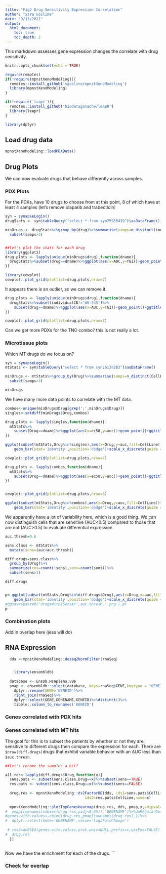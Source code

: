 ```yaml
---
title: "Fig2 Drug Sensitivity Expression Correlation"
author: "Sara Gosline"
date: "9/13/2021"
output:  
  html_document:
    toc: true
    toc_depth: 2
---
```


This markdown assesses gene expression changes the correlate with drug sensitivity.

```r
knitr::opts_chunk$set(echo = TRUE)

require(remotes)
if(!require(mpnstXenoModeling)){
  remotes::install_github('sgosline/mpnstXenoModeling')
  library(mpnstXenoModeling)
}

if(!require('leapr')){
  remotes::install_github('biodataganache/leapR')
  library(leapr)
}

library(dplyr)

```


## Load drug data
```r
mpnstXenoModeling::loadPDXData()

```


## Drug Plots

We can now evaluate drugs that behave differently across samples.




### PDX Plots

For the PDXs, have 10 drugs to choose from at this point, 8 of which have at least 4 samples (let's remove olaparib and trabectidin)

```r
syn = synapseLogin()
drugStats <- syn$tableQuery("select * from syn25955439")$asDataFrame()

minDrugs <- drugStats%>%group_by(drug)%>%summarise(samps=n_distinct(individualID))%>%
  subset(samps>3)


##let's plot the stats for each drug
library(ggplot2)
drug.plots <- lapply(unique(minDrugs$drug),function(dname){
  drugStats%>%subset(drug==dname)%>%ggplot(aes(x=AUC,y=TGI))+geom_point()+ggtitle(dname)
})

library(cowplot)
cowplot::plot_grid(plotlist=drug.plots,nrow=2)
```


It appears there is an outlier, so we can remove it. 

```r
drug.plots <- lapply(unique(minDrugs$drug),function(dname){
  drugStats%>%subset(individualID!='WU-545')%>%
    subset(drug==dname)%>%ggplot(aes(x=AUC,y=TGI))+geom_point()+ggtitle(dname)
})

cowplot::plot_grid(plotlist=drug.plots,nrow=2)
```

Can we get more PDXs for the TNO combo? this is not really a lot.


### Microtissue plots

Which MT drugs do we focus on?

```r
syn = synapseLogin()
mtStats <- syn$tableQuery("select * from syn26136282")$asDataFrame()

minDrugs <- mtStats%>%group_by(Drug)%>%summarise(samps=n_distinct(CellLine))%>%
  subset(samps>3)

minDrugs

```

We have many more data points to correlate with the MT data.

```r

combos<-unique(minDrugs$Drug[grep(';',minDrugs$Drug)])
singles<-setdiff(minDrugs$Drug,combos)

drug.plots <- lapply(singles,function(dname){
  mtStats%>%
    subset(Drug==dname)%>%ggplot(aes(x=ec50,y=auc))+geom_point()+ggtitle(dname)
})

ggplot(subset(mtStats,Drug%in%singles),aes(x=Drug,y=auc,fill=CellLine))+
    geom_bar(stat='identity',position='dodge')+scale_x_discrete(guide = guide_axis(angle=90))

cowplot::plot_grid(plotlist=drug.plots,nrow=7)

drug.plots <- lapply(combos,function(dname){
  mtStats%>%
    subset(Drug==dname)%>%ggplot(aes(x=ec50,y=auc))+geom_point()+ggtitle(dname)
})


cowplot::plot_grid(plotlist=drug.plots,nrow=3)

ggplot(subset(mtStats,Drug%in%combos),aes(x=Drug,y=auc,fill=CellLine))+
    geom_bar(stat='identity',position='dodge')+scale_x_discrete(guide = guide_axis(angle=90))


```
We apparently have a lot of variability here, which is a good thing. We can now distinguish cells that are sensitive (AUC<0.5) compared to those that are not (AUC>0.5) to evaluate differential expression.

```r

auc.thresh=0.6

sens.class <- mtStats%>%
  mutate(sens=(auc<auc.thresh))

diff.drugs=sens.class%>%
  group_by(Drug)%>%
  summarize(res=count(!sens),sens=count(sens))%>%
  subset(sens>1)

diff.drugs


p<-ggplot(subset(mtStats,Drug%in%diff.drugs$Drug),aes(x=Drug,y=auc,fill=CellLine))+
    geom_bar(stat='identity',position='dodge')+scale_x_discrete(guide = guide_axis(angle=90))
#ggsave(paste0('drugsWith2SensAt',auc.thresh,'.png'),p)
p
```


### Combination plots

Add in overlap here (jess will do)

## RNA Expression


```r
  dds <-mpnstXenoModeling::deseq2NormFilter(rnaSeq)


    library(ensembldb)
  
  database <- EnsDb.Hsapiens.v86
  pmap <- ensembldb::select(database, keys=rnaSeq$GENE,keytype = "GENEID", columns = c("GENENAME"))%>%
    dplyr::rename(GENE='GENEID')%>%
    right_join(rnaSeq)%>%
    dplyr::select(GENE,GENENAME,GENEID)%>%distinct()%>%
    tibble::column_to_rownames('GENEID')
```

### Genes correlated with PDX hits

### Genes correlated with MT hits

The goal for this is to subset the patients by whether or not they are sensitive to different drugs then compare the expression for each. There are `$nrow(diff.drugs)`drugs that exhibit variable behavior with an AUC less than `$auc.thresh`. 

```r

##let's rename the samples a bit? 

all.res<-lapply(diff.drugs$Drug,function(x){
  sens.pats <- subset(sens.class,Drug==x)%>%subset(sens==TRUE)
  res.pats <- subset(sens.class,Drug==x)%>%subset(sens==FALSE)
  
  drug.res <- mpnstXenoModeling::ds2FactorDE(dds, ids1=sens.pats$CellLine,
                                    ids2=res.pats$CellLine,name=x)
  
  mpnstXenoModeling::plotTopGenesHeatmap(drug.res, dds, pmap,x,adjpval=0.05, upload=FALSE, parentID='syn25323411')
#  pmap[rownames(subset(drug.res,padj<0.05)),'GENENAME']%>%doRegularGo(prefix=x)
#genes.with.values<-cbind(drug.res,pmap[rownames(drug.res),])%>%
#  dplyr::select(Gene='GENENAME',value='log2FoldChange')
                   
 # res2=doGSEA(genes.with.values,prot.univ=NULL,prefix=x,useEns=FALSE)
#  drug.res
  })
                                   
```


Now we have the enrichment for each of the drugs. 
```

### Check for overlap